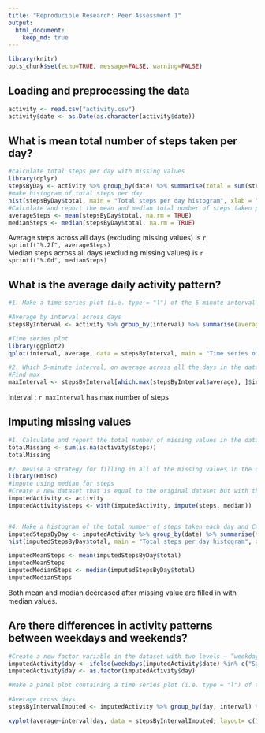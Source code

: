 ```yaml
---
title: "Reproducible Research: Peer Assessment 1"
output: 
  html_document:
    keep_md: true
---
```

```r
library(knitr)
opts_chunk$set(echo=TRUE, message=FALSE, warning=FALSE)
```


## Loading and preprocessing the data
```r
activity <- read.csv("activity.csv")
activity$date <- as.Date(as.character(activity$date))
```


## What is mean total number of steps taken per day?
```r
#calculate total steps per day with missing values
library(dplyr)
stepsByDay <- activity %>% group_by(date) %>% summarise(total = sum(steps))
#make histogram of total steps per day
hist(stepsByDay$total, main = "Total steps per day histogram", xlab = "Steps", ylab = "Frequency")
#Calculate and report the mean and median total number of steps taken per day
averageSteps <- mean(stepsByDay$total, na.rm = TRUE)
medianSteps <- median(stepsByDay$total, na.rm = TRUE)
```
Average steps across all days (excluding missing values) is `r sprintf("%.2f", averageSteps)`  
Median steps across all days (excluding missing values) is `r sprintf("%.0d", medianSteps)`



## What is the average daily activity pattern?
```r
#1. Make a time series plot (i.e. type = "l") of the 5-minute interval (x-axis) and the average number of steps taken, averaged across all days (y-axis)

#Average by interval across days 
stepsByInterval <- activity %>% group_by(interval) %>% summarise(average = mean(steps, na.rm = TRUE))

#Time series plot
library(ggplot2)
qplot(interval, average, data = stepsByInterval, main = "Time series of average steps cross days", geom = "smooth")

#2. Which 5-minute interval, on average across all the days in the dataset, contains the maximum number of steps?
#Find max
maxInterval <- stepsByInterval[which.max(stepsByInterval$average), ]$interval
```
Interval : `r maxInterval` has max number of steps


## Imputing missing values
```r

#1. Calculate and report the total number of missing values in the dataset (i.e. the total number of rows with NAs)
totalMissing <- sum(is.na(activity$steps))
totalMissing

#2. Devise a strategy for filling in all of the missing values in the dataset. The strategy does not need to be sophisticated. For example, you could use the mean/median for that day, or the mean for that 5-minute interval, etc.
library(Hmisc)
#impute using median for steps
#Create a new dataset that is equal to the original dataset but with the missing data filled in.
imputedActivity <- activity
imputedActivity$steps <- with(imputedActivity, impute(steps, median))


#4. Make a histogram of the total number of steps taken each day and Calculate and report the mean and median total number of steps taken per day. Do these values differ from the estimates from the first part of the assignment? What is the impact of imputing missing data on the estimates of the total daily number of steps?
imputedStepsByDay <- imputedActivity %>% group_by(date) %>% summarise(total = sum(steps))
hist(imputedStepsByDay$total, main = "Total steps per day histogram", xlab = "Steps", ylab = "Frequency")

imputedMeanSteps <- mean(imputedStepsByDay$total)
imputedMeanSteps
imputedMedianSteps <- median(imputedStepsByDay$total)
imputedMedianSteps
```
Both mean and median decreased after missing value are filled in with median values. 

## Are there differences in activity patterns between weekdays and weekends?

```r
#Create a new factor variable in the dataset with two levels – “weekday” and “weekend” indicating whether a given date is a weekday or weekend day.
imputedActivity$day <- ifelse(weekdays(imputedActivity$date) %in% c("Saturday", "Sunday"), "weekend", "weekday")
imputedActivity$day <- as.factor(imputedActivity$day)

#Make a panel plot containing a time series plot (i.e. type = "l") of the 5-minute interval (x-axis) and the average number of steps taken, averaged across all weekday days or weekend days (y-axis). The plot should look something like the following, which was creating using simulated data:

#Average cross days
stepsByIntervalImputed <- imputedActivity %>% group_by(day, interval) %>% summarise(average = mean(steps))

xyplot(average~interval|day, data = stepsByIntervalImputed, layout= c(1, 2), type = "l")
```

